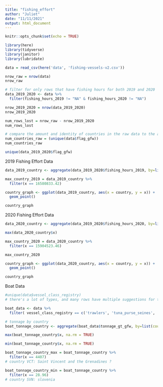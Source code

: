 ```yaml
---
title: "fishing_effort"
author: "Juliet"
date: "11/11/2021"
output: html_document
---
```


```r
knitr::opts_chunk$set(echo = TRUE)
```

```r
library(here)
library(tidyverse)
library(janitor)
library(lubridate)
```

```r
data = read_csv(here('data', 'fishing-vessels-v2.csv'))
```
```r
nrow_raw = nrow(data)
nrow_raw

# filter for only rows that have fishing hours for both 2019 and 2020
data_2019_2020 <- data %>% 
  filter(fishing_hours_2019 != "NA" & fishing_hours_2020 != "NA")

nrow_2019_2020 = nrow(data_2019_2020)
nrow_2019_2020

num_rows_lost = nrow_raw - nrow_2019_2020
num_rows_lost
```

```r
# compare the amount and identity of countries in the raw data to the amount and identiity of the countries in the subset
num_countries_raw = (unique(data$flag_gfw))
num_countries_raw

unique(data_2019_2020$flag_gfw)
```
2019 Fishing Effort Data

```r
data_2019_country <- aggregate(data_2019_2020$fishing_hours_2019, by=list(country=data_2019_2020$flag_gfw), FUN=sum)

max_country_2019 = data_2019_country %>% 
  filter(x == 16580833.42)

country_graph <- ggplot(data_2019_country, aes(x = country, y = x)) +
  geom_point()

country_graph

```

2020 Fishing Effort Data

```r
data_2020_country <- aggregate(data_2019_2020$fishing_hours_2020, by=list(country=data_2019_2020$flag_gfw), FUN=sum)

max(data_2020_country$x)

max_country_2020 = data_2020_country %>% 
  filter(x == 15904523.46)

max_country_2020

country_graph <- ggplot(data_2020_country, aes(x = country, y = x)) +
  geom_point()

country_graph
```

Boat Data

```r
#unique(data$vessel_class_registry)
# there's a lot of types, and many rows have multiple suggestions for the boat(s) types

boat_data <- data %>% 
  filter( vessel_class_registry == c('trawlers', 'tuna_purse_seines', 'fishing'))

# tonnage by country
boat_tonnage_country <- aggregate(boat_data$tonnage_gt_gfw, by=list(country=boat_data$flag_gfw), FUN=mean)

max(boat_tonnage_country$x, na.rm = TRUE)

min(boat_tonnage_country$x, na.rm = TRUE)

boat_tonnage_country_max = boat_tonnage_country %>% 
  filter(x == 4407)
# country VCT: Saint Vincent and the Grenadines ?

boat_tonnage_country_min = boat_tonnage_country %>% 
  filter(x == 28.96)
# country SVN: slovenia
```

```r

```



















